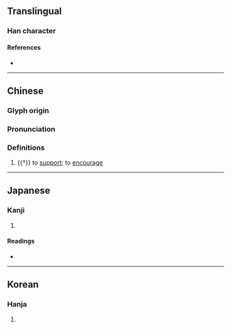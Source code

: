 {{character info}}
==Translingual==

===Han character===
{{Han char|rn=19|rad=力|as=15|sn=17|four=24227|canj=XYPKS,YPKS|ids=⿰慮力}}

====References====
* {{Han ref|kx=0149.400|dkj=02467|dj=0338.050|hdz=10382.030|uh=52F4|ud=21236|bh=ECBF|bd=60607}}

----

==Chinese==
{{zh-forms|s=𰅔}}

===Glyph origin===
{{Han etym}}

===Pronunciation===
{{zh-pron
|m=lǜ
|c=leui6
|mc=y
|oc=y
|cat=v
|ma=Zh-lǜ.ogg
}}

===Definitions===
{{zh-hanzi}}

# {{†}} to [[support]]; to [[encourage]]

----

==Japanese==

===Kanji===
{{ja-kanji|grade=|rs=力15}}

# {{rfdef|ja|sort=力15}}

====Readings====
* {{ja-readings|on=りょ, ろ|kun=たす-ける}}

----

==Korean==

===Hanja===
{{ko-hanja|hangeul=려|rv=ryeo|mr=ryŏ}}

# {{rfdef|ko|sort=力15}}